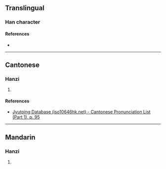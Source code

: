 {{character info/new}}
==Translingual==

===Han character===
{{Han char|rn=38|rad=女|as=13|sn=16|four=|canj=VWLJ|ids=⿰女睪}}

====References====
* {{Han ref|kx=0272.060|dkj=06769|hdz=21083.230|uh=5B15|ud=23317}}

----

==Cantonese==

===Hanzi===
{{yue-hanzi|jyut=[[sik1]]|y=sik1}}

# {{rfdef|yue|sort=女13}}

====References====
* [http://www.iso10646hk.net/jp/document/download.jsp Jyutping Database (iso10646hk.net) - Cantonese Pronunciation List (Part 1), p. 95]

----

==Mandarin==

===Hanzi===
{{cmn-hanzi|pin=[[shì]] ([[shi4]])|wg=shih<sup>4</sup>}}

# {{rfdef|cmn|sort=女13}}